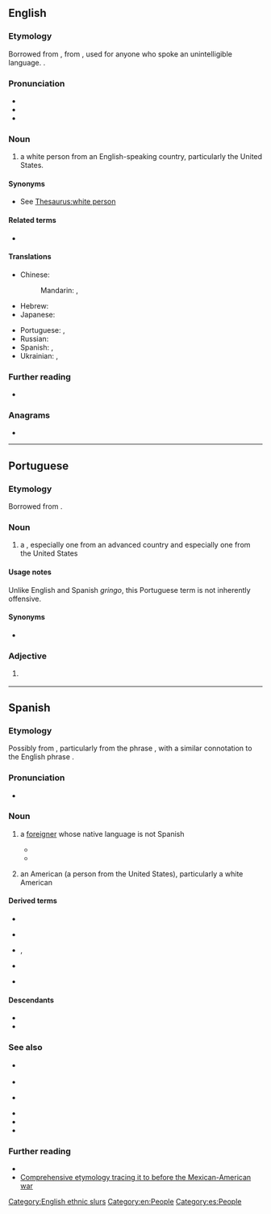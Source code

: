 ==English==

===Etymology===
Borrowed from {{bor|en|es|gringo}}, from {{m|es|griego||Greek}}, used for anyone who spoke an unintelligible language. {{doublet|en|Greek}}.

===Pronunciation===
* {{IPA|en|/ɡɹɪŋɡəʊ/}}
* {{audio|en|En-au-gringo.ogg|Audio (AU)}}
* {{rhymes|en|ɪŋɡəʊ}}

===Noun===
{{en-noun|s|gringoes}}

# {{lb|en|slang|often|pejorative}} a white person from an English-speaking country, particularly the United States.

====Synonyms====
* See [[Thesaurus:white person]]

====Related terms====
* {{l|en|gringa}} {{qualifier|female}}

====Translations====
{{trans-top|a white person from an English-speaking country}}
* Chinese:
*: Mandarin: {{t+|cmn|美國佬|sc=Hani}}, {{t+|cmn|美国佬|tr=měiguólǎo|sc=Hani}}
* Hebrew: {{t+|he|גְּרִינְגּוֹ|sc=Hebr}}
* Japanese: {{t|ja|グリンゴ|tr=guringo|sc=Jpan}}
{{trans-mid}}
* Portuguese: {{t+|pt|gringo|m}}, {{t+|pt|gringa|f}}
* Russian: {{t+|ru|гри́нго|m|f}}
* Spanish: {{t+|es|gringo|m}}, {{t+|es|gringa|f}}
* Ukrainian: {{t|uk|ґрі́нґо|m|f|sc=Cyrl}}, {{t|uk|грі́нго|m|f|sc=Cyrl}}
{{trans-bottom}}

===Further reading===
* {{pedia}}

===Anagrams===
* {{anagrams|en|a=gginor|Goring|goring|orging}}

[[Category:English ethnic slurs]]
[[Category:en:People]]

----

==Portuguese==

===Etymology===
Borrowed from {{bor|pt|es|gringo}}.

===Noun===
{{pt-noun|m|s|f=gringa}}

# {{lb|pt|colloquial}} a {{l|en|foreigner}}, especially one from an advanced country and especially one from the United States

====Usage notes====
Unlike English and Spanish ''gringo'', this Portuguese term is not inherently offensive.

====Synonyms====
* {{l|pt|estrangeiro}}

===Adjective===
{{pt-adj|gring|o}}

# {{lb|pt|slang|Brazil}} {{l|en|foreign}} {{gloss|from another country, especially the United States or another developed one}}
#: {{ux|pt|Aquele cara ali é '''gringo'''.|t=That dude over there is a '''foreigner'''.}}
#: {{ux|pt|Comprei um telefone '''gringo'''.|I bought a '''foreign-made''' telephone.}}

{{topics|pt|People}}

----

==Spanish==

===Etymology===
Possibly from {{m|es|griego||Greek}}, particularly from the phrase {{m|es||[[hablar]] [[en]] [[griego]]|to speak Greek}}, with a similar connotation to the English phrase {{m|en|it's all Greek to me}}.

===Pronunciation===
* {{es-IPA}}

===Noun===
{{es-noun|m|f=gringa}}

# {{lb|es|sometimes|pejorative|Latin America}} a [[foreigner]] whose native language is not Spanish
#* {{quote-book
|es
|year=1996
|year_published=
|edition=
|editor=
|author=Félix Rodríguez González
|quotee=Esteban de Terroros y Pando, '''1786'''
|title=Spanish Loanwords in the English Language
|chapter=
|url=http://books.google.com/books?id=09NEuGHh2R8C&pg=PA143&redir_esc=y#v=onepage&q&f=false
|genre=
|publisher=
|isbn=9783110148459
|page=143
|passage=... '''''gringos''''', llaman en Málaga a los extranjeros, que tienen cierta especie de acento, que los priva de una locución fácil, y natural Castellana; y en Madrid dan el mismo, y por la misma causa con particularidad a los irlandeses.
|translation=gringos is what, in Malaga, they call foreigners who have a certain kind of accent that prevents them from speaking Castilian easily and naturally; and in Madrid they give the same name, in particular, to the Irish.
}}
#* {{quote-web
|es
|date=2008-10-08
|year=
|first=
|last=
|author=Antonio Caballero
|authorlink=
|title=El negro gringo (o el gringo negro)
|site=Semana
|url=http://m.semana.com/opinion/articulo/el-negro-gringo-o-gringo-negro/96350-3
|archiveorg=
|accessdate=2014-08-01
|passage=Pero la realidad es más terca que la corrección política, y el hecho real es que Barack Obama, próximo presidente de los Estados Unidos, es un '''gringo''', y es un negro. O, si se prefiere así, es un negro, y es un '''gringo'''.
|translation=But the reality is more stubborn than political correctness, and the fact is that Barack Obama, the next president of the United States, is a gringo, and is black. Or, if you so prefer, is a black, and a gringo.
}}
#: {{syn|es|gabacho|q1=Spain, Mexico|guiri|q2=Spain}}
# {{lb|es|sometimes|pejorative|Latin America}} an American (a person from the United States), particularly a white American

====Derived terms====
* {{l|es|agringar}}
* {{l|es|gringo de agua juca}} {{qualifier|Honduras}}
* {{l|es|Gringolandia}}, {{l|es|gringolandia|g=f}}
* {{l|es|Gringotenango}}
* {{l|es|gringuera|g=f}} {{qualifier|Honduras}}

====Descendants====
* {{desc|en|gringo}}
* {{desc|pt|gringo}}

===See also===
* {{l|es|chele}} {{qualifier|Honduras}}
* {{l|es|cholo}}
* {{l|es|grencho}} {{qualifier|Honduras}}
* {{l|es|güero}}
* {{l|es|pocho}}
* {{l|es|guiri}}

===Further reading===
* {{R:DRAE 2001}}
* [https://web.archive.org/web/20070821215626/http://www.marrder.com/htw/jan97/editorial.htm Comprehensive etymology tracing it to before the Mexican-American war]

[[Category:es:People]]